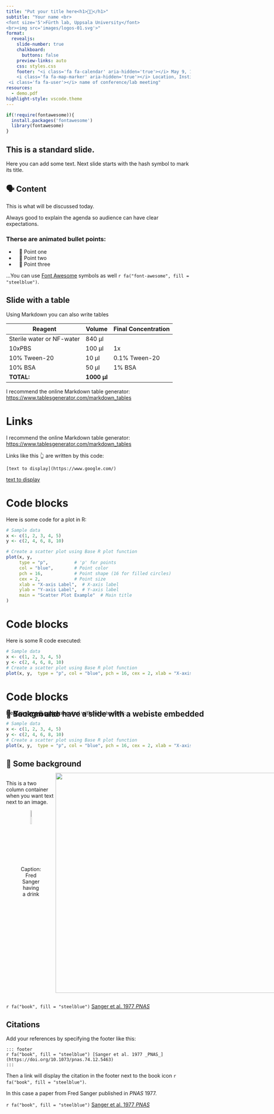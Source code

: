 ```yaml
---
title: "Put your title here<h1>🧬🔬</h1>"
subtitle: "Your name <br> 
<font size='5'>Fürth lab, Uppsala University</font>
<br><img src='images/logos-01.svg'>"
format:
  revealjs: 
    slide-number: true
    chalkboard: 
      buttons: false
    preview-links: auto
    css: styles.css
    footer: "<i class='fa fa-calendar' aria-hidden='true'></i> May 9, 15:15 - 16:00 | 
    <i class='fa fa-map-marker' aria-hidden='true'></i> Location, Institution, City | 
 <i class='fa fa-user'></i> name of conference/lab meeting"
resources:
  - demo.pdf
highlight-style: vscode.theme
---
```


```r
if(!require(fontawesome)){
  install.packages('fontawesome')
  library(fontawesome)
}
```

## This is a standard slide.

Here you can add some text. Next slide starts with the hash symbol to mark its title.

## 🗣 Content

This is what will be discussed today.

Always good to explain the agenda so audience can have clear expectations. 

::: {.fragment .fade}
<h3>Therse are animated bullet points:</h3>

- &nbsp;&nbsp;   📜 Point one
- &nbsp;&nbsp;   🧫 Point two
- &nbsp;&nbsp;   🚀 Point three
::: 

::: {.fragment .fade}
...You can use [Font Awesome](https://fontawesome.com/) symbols as well `r fa("font-awesome", fill = "steelblue")`.
::: 

## Slide with a table

Using Markdown you can also write tables

| Reagent                   | Volume      | Final Concentration |
|---------------------------|-------------|---------------------|
| Sterile water or NF-water | 840 µl      |                     |
| 10xPBS                    | 100 µl      | 1x                  |
| 10% Tween-20              | 10 µl       | 0.1% Tween-20       |
| 10% BSA                   | 50 µl       | 1% BSA              |
| **TOTAL:**                | **1000 µl** |                     |

I recommend the online Markdown table generator:
[https://www.tablesgenerator.com/markdown_tables](https://www.tablesgenerator.com/markdown_tables)


# Links

I recommend the online Markdown table generator:
[https://www.tablesgenerator.com/markdown_tables](https://www.tablesgenerator.com/markdown_tables)

Links like this 👆 are written by this code:
```
[text to display](https://www.google.com/)
```
[text to display](https://www.google.com/)

# Code blocks

Here is some code for a plot in R:

```r
# Sample data
x <- c(1, 2, 3, 4, 5)
y <- c(2, 4, 6, 8, 10)

# Create a scatter plot using Base R plot function
plot(x, y, 
     type = "p",          # 'p' for points
     col = "blue",        # Point color
     pch = 16,            # Point shape (16 for filled circles)
     cex = 2,             # Point size
     xlab = "X-axis Label",  # X-axis label
     ylab = "Y-axis Label",  # Y-axis label
     main = "Scatter Plot Example"  # Main title
)
```

# Code blocks

Here is some R code executed:

```r
# Sample data
x <- c(1, 2, 3, 4, 5)
y <- c(2, 4, 6, 8, 10)
# Create a scatter plot using Base R plot function
plot(x, y,  type = "p", col = "blue", pch = 16, cex = 2, xlab = "X-axis Label",  ylab = "Y-axis Label",  main = "Scatter Plot Example" )
```

# Code blocks

Here is some R code executed without `echo=TRUE`:

```r
# Sample data
x <- c(1, 2, 3, 4, 5)
y <- c(2, 4, 6, 8, 10)
# Create a scatter plot using Base R plot function
plot(x, y,  type = "p", col = "blue", pch = 16, cex = 2, xlab = "X-axis Label",  ylab = "Y-axis Label",  main = "Scatter Plot Example" )
```

## <span style="top: 50%;      -webkit-transform: translate(0, -50%);      position: absolute;">📜 You can also have a slide with a webiste embedded</span>

::: footer
:::

## {background-iframe="http://www.wikipedia.com" background-interactive="true" background-size="contain"}

::: footer
:::

## <span style="top: 50%;      -webkit-transform: translate(0, -50%);      position: absolute;">📜 Background</span>

::: footer
:::


## 📜 Some background

<style>
.container{
  display: flex;
}
.col {
  flex: 1;
}
</style>


::: {.container}
:::: {.col}
This is a two column container when you want text next to an image.

<center>
<figure>
    <img src="https://www.bioc.cam.ac.uk/sites/www.bioc.cam.ac.uk/files/styles/leading/public/7_frederick_sanger.jpg" style="border-radius: 10px; height: 25%;">
    <figcaption>Caption: Fred Sanger having a drink</figcaption>
</figure>
</center>



::::
:::: {.col}
<img src="images/sequence_autorad_85.jpeg" style="height: 600px; margin-top: -20px;"></img>
::::
:::

::: footer
`r fa("book", fill = "steelblue")` [Sanger et al. 1977 _PNAS_](https://doi.org/10.1073/pnas.74.12.5463)
:::

## Citations

Add your references by specifying the footer like this:

```
::: footer
r fa("book", fill = "steelblue") [Sanger et al. 1977 _PNAS_](https://doi.org/10.1073/pnas.74.12.5463)
:::
```
Then a link will display the citation in the footer next to the book icon `r fa("book", fill = "steelblue")`.

In this case a paper from Fred Sanger published in _PNAS_ 1977.

::: footer
`r fa("book", fill = "steelblue")` [Sanger et al. 1977 _PNAS_](https://doi.org/10.1073/pnas.74.12.5463)
:::